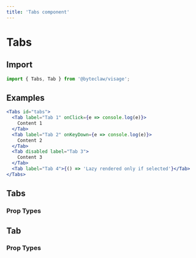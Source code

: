 ```yaml
---
title: 'Tabs component'
---
```


# Tabs

## Import

```js transpile=false
import { Tabs, Tab } from '@byteclaw/visage';
```

## Examples

```jsx live=true
<Tabs id="tabs">
  <Tab label="Tab 1" onClick={e => console.log(e)}>
    Content 1
  </Tab>
  <Tab label="Tab 2" onKeyDown={e => console.log(e)}>
    Content 2
  </Tab>
  <Tab disabled label="Tab 3">
    Content 3
  </Tab>
  <Tab label="Tab 4">{() => 'Lazy rendered only if selected'}</Tab>
</Tabs>
```

## Tabs

### Prop Types

<PropTypes component="Tabs" />

## Tab

### Prop Types

<PropTypes component="Tab" />
